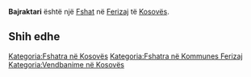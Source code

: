 {{Fshat në Kosovës
 | Emri                = Bajraktari
| srp_N_name = Bajraktari
| srp_N_FULL_NAME_RO = Bajraktari
| srp_N_FULL_NAME_ND_RO = Bajraktari
| srp_N_SORT_NAME_RG = BAJRAKTARI
| srp_N_FULL_NAME_RG = Bajraktari
| srp_N_FULL_NAME_ND_RG = Bajraktari

 | Emri (Rasa dhanore) = 
 | Figura              = 
 | Shteti              = Kosovo
 | Komuna              = Ferizaj
 | Kodi postar         = 
 | Sipërfaqja          = 

 | Popullsia           = 

 | Regj. i popullsisë  = 
 | Dend. e popullsisë  = 
 | Faqja zyrtare       = 
 <!--- Koordinatat ----> 
 | Gjerësia            = 42.418889
 | Gjatësia            = 20.866111
 | Lartësia            = 
}}
'''Bajraktari''' është një [[Fshat]] në [[Ferizaj]] të [[Kosovës]].

<!-- == Gjeografia == -->
<!-- == Historia == -->
<!-- == Demografia == -->
== Shih edhe ==
{{Komuna Ferizaj}}
{{Kosovo-Administrata-Cung}}

[[Kategoria:Fshatra në Kosovës]]
[[Kategoria:Fshatra në Kommunes Ferizaj]]
[[Kategoria:Vendbanime në Kosovës]]